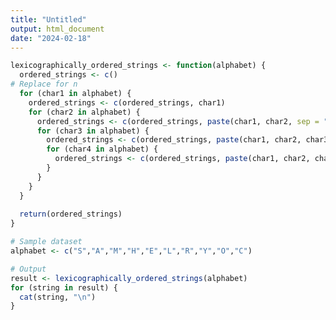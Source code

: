 ```yaml
---
title: "Untitled"
output: html_document
date: "2024-02-18"
---
```


```r
lexicographically_ordered_strings <- function(alphabet) {
  ordered_strings <- c()
# Replace for n  
  for (char1 in alphabet) {
    ordered_strings <- c(ordered_strings, char1)
    for (char2 in alphabet) {
      ordered_strings <- c(ordered_strings, paste(char1, char2, sep = ""))
      for (char3 in alphabet) {
        ordered_strings <- c(ordered_strings, paste(char1, char2, char3, sep = ""))
        for (char4 in alphabet) {
          ordered_strings <- c(ordered_strings, paste(char1, char2, char3, char4, sep = ""))
        }
      }
    }
  }
  
  return(ordered_strings)
}

# Sample dataset
alphabet <- c("S","A","M","H","E","L","R","Y","O","C")

# Output
result <- lexicographically_ordered_strings(alphabet)
for (string in result) {
  cat(string, "\n")
}


```

